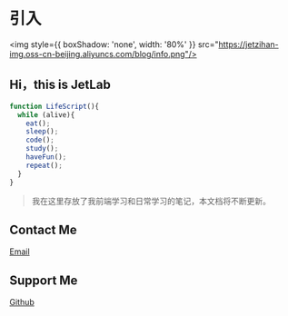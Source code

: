 
[//]: # (import Context from '../../components/Context')

[//]: # (import dt from './_meta.json')

[//]: # (<Context json={dt} title={'note'} />)

# 引入

<img style={{ boxShadow: 'none', width: '80%' }} src="https://jetzihan-img.oss-cn-beijing.aliyuncs.com/blog/info.png"/>

## Hi，this is JetLab

```js
function LifeScript(){
  while (alive){
    eat();
    sleep();
    code();
    study();
    haveFun();
    repeat();
  }
}
```

> 我在这里存放了我前端学习和日常学习的笔记，本文档将不断更新。

## Contact Me

<Callout emoji="📧">
  <a href="mailto:czhorange@foxmail.com" rel="noreferrer" target="_blank">Email</a>
</Callout>

## Support Me

<Callout emoji="⭐">
  <a href="https://github.com/inannan423/jetlab" rel="noreferrer" target="_blank">Github</a>
</Callout>
